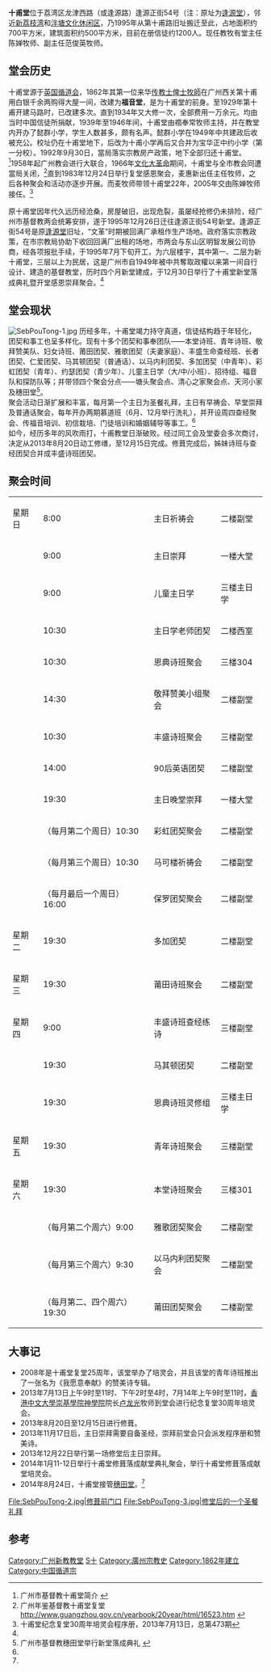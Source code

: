 '''十甫堂'''位于荔湾区龙津西路（或逢源路）逢源正街54号（注：原址为[[逢源堂|逢源堂]]），邻近[[荔枝湾|新荔枝湾]]和[[泮塘|泮塘文化休闲区]]，乃1995年从第十甫路旧址搬迁至此，占地面积约700平方米，建筑面积约500平方米，目前在册信徒约1200人。现任教牧有堂主任陈婵牧师、副主任范俊英牧师。

== 堂会历史 ==
十甫堂源于[[英国循道会|英国循道会]]，1862年其第一位来华[[传教士|传教士]][[俾士牧師|俾士牧師]]在广州西关第十甫用白银千余两购得大屋一间，改建为'''福音堂'''，是为十甫堂的前身。至1929年第十甫开建马路时，已改建多次。直到1934年又大修一次，全部费用一万余元。均由当时中国信徒所捐献，1939年至1946年间，十甫堂由禤奉常牧师主持，并在教堂内开办了懿群小学，学生人数甚多，颇有名声。懿群小学在1949年中共建政后收被充公。校址仍在十甫堂地下，后改为十甫小学再后又合并为宝华正中约小学（第一分校）。1992年9月30日，當局落实宗教房产政策，地下全部归还十甫堂。<ref>广州市基督教十甫堂简介 {{cite web |url=http://www.gzchurch.org/situation/introduction2/shifu-2.html |title=存档副本 |accessdate=2013-09-18 |deadurl=yes |archiveurl=https://web.archive.org/web/20130918025319/http://www.gzchurch.org/situation/introduction2/shifu-2.html |archivedate=2013-09-18 }}</ref>1958年起广州教会进行大联合，1966年[[文化大革命|文化大革命]]期间，十甫堂与全市教会同遭當局关闭，<ref name = yearbook>广州年鉴基督教十甫堂复堂 http://www.guangzhou.gov.cn/yearbook/20year/html/16523.htm {{Wayback|url=http://www.guangzhou.gov.cn/yearbook/20year/html/16523.htm |date=20131231000423 }}</ref>直到1983年12月24日举行复堂感恩聚会，麦惠新出任主任牧师，之后各种聚会和活动亦逐步开展。而麦牧师带领十甫堂22年，2005年交由陈婵牧师接任。<ref name=473th>十甫堂纪念复堂30周年培灵会程序册，2013年7月13日，总第473期 </ref>

原十甫堂因年代久远历经沧桑，房屋破旧，出现危裂，虽屡经抢修仍未排险，经广州市基督教两会统筹安排，遂于1995年12月26日迁往逢源正街54号新堂。逢源正街54号是原[[逢源堂|逢源堂]]旧址，“文革”时期被回满厂承租作生产场地。政府落实宗教政策，在市宗教局协助下收回回满厂出租的场地，市两会与东山区明智发展公司协商，经各项报批手续，于1995年7月下旬开工，为六层楼宇，其中第一、二层为新十甫堂，三层以上为民居，这是广州市自1949年被中共奪取政權以来第一间自行设计、建造的基督教堂，历时四个月新堂建成，于12月30日举行了十甫堂新堂落成典礼暨开堂感恩崇拜聚会。<ref name= yearbook/>

== 堂会现状 ==
[[File:SebPouTong-1.jpg|thumb]]
历经多年，十甫堂竭力持守真道，信徒结构趋于年轻化，团契和事工也呈多样化。现有十多个团契和事奉团队——本堂诗班、青年诗班、敬拜赞美队、妇女诗班、莆田团契、雅歌团契（夫妻家庭）、丰盛生命查经班、长者团契、仁爱团契、马其顿团契（普通话）、以马内利团契、多加团契（中青年）、彩虹团契（青年）、约瑟团契（青少年）、儿童主日学（大/中/小班）、招待组、福音队和探防队等；并带领四个聚会分点——塘头聚会点、清心之家聚会点、天河小家及穗田堂<ref name=STC>广州市基督教穗田堂举行新堂落成典礼 {{cite web |url=http://www.ccctspm.org/lianghuishigong/2014/915/14915855.html |title=存档副本 |accessdate=2015年2月19日 |deadurl=yes |archiveurl=https://web.archive.org/web/20150219172836/http://www.ccctspm.org/lianghuishigong/2014/915/14915855.html |archivedate=2015年2月19日 |df= }}</ref>。<br />
聚会活动日渐扩展和丰富，每月第一个主日为圣餐礼拜，主日有早祷会、早堂崇拜及普通话聚会，每年开办两期慕道班（6月、12月举行洗礼），并开设周四查经聚会、传福音培训、初信栽培、门徒培训和婚姻辅导等事工。<ref name=473th/><br/>
如今，经历多年的风吹雨打，十甫教堂日渐破败。经过同工会及堂委会多次商讨，决定从2013年8月20日动工修缮，至12月15日完成。修葺完成后，姊妹诗班与查经团契合并成丰盛诗班团契。

== 聚会时间 ==
{| class="wikitable"
|-
| 星期日 || 8:00 || 主日祈祷会 || 二楼副堂 
|-
|  || 9:00 || 主日崇拜 || 一楼大堂
|-
|  || 9:00 || 儿童主日学 || 三楼主日学
|-
|  || 10:30 || 主日学老师团契 || 二楼西室
|-
|  || 10:30 || 恩典诗班聚会 || 三楼304
|-
|  || 14:30 || 敬拜赞美小组聚会 || 二楼副堂
|-
|  || 10:30 || 丰盛诗班聚会 || 三楼副堂
|-
|  || 14:00 || 90后英语团契 || 二楼副堂
|-
|  || 19:30 || 主日晚堂崇拜 || 一楼大堂
|-
|  || （每月第二个周日）10:30 || 彩虹团契聚会 || 二楼副堂
|-
|  || （每月第三个周日）10:30 || 马可楼祈祷会 || 二楼副堂
|-
|  || （每月最后一个周日）16:00 || 保罗团契聚会 || 二楼副堂
|-
| 星期二 || 19:30 || 多加团契 || 二楼副堂
|-
| 星期三 || 19:30 || 莆田诗班聚会 || 二楼副堂
|-
| 星期四 || 9:00 || 丰盛诗班查经练诗 || 三楼副堂
|-
|  || 19:30 || 马其顿团契 || 二楼副堂
|-
|  || 19:30 || 恩典诗班灵修组 || 三楼主日学
|-
| 星期五 || 19:30 || 青年诗班聚会 || 三楼副堂
|-
| 星期六 || 19:30 || 本堂诗班聚会 || 三楼301
|-
|  || （每月第二个周六）9:00 || 雅歌团契聚会 || 二楼副堂
|-
|  || （每月第三个周六）9:30 || 以马内利团契聚会 || 二楼副堂
|-
|  || （每月第二、四个周六）19:30 || 莆田团契聚会 || 二楼副堂
|}

== 大事记 ==
*2008年是十甫堂复堂25周年，该堂举办了培灵会，并且该堂的青年诗班推出了一张名为《我愿意奉献》的赞美诗专辑。
*2013年7月13日上午9时至11时、下午2时至4时，7月14年上午9时至11时，[[香港中文大學崇基學院神學院|香港中文大學崇基學院神學院]]院长[[卢龙光|卢龙光]]牧师到堂会进行纪念复堂30周年培灵会。
*2013年8月20日至12月15日进行修葺。
*2013年11月17日后，主日崇拜需要自备圣经，崇拜前堂会只会派发程序册和赞美诗。
*2013年12月22日举行第一场修堂后主日崇拜。
*2014年1月11-12日举行十甫堂修葺落成献堂典礼聚会，举行十甫堂修葺落成献堂培灵会。
*2014年8月24日，十甫堂接管[[穗田堂|穗田堂]]。<ref name= STC/>

<gallery>
File:SebPouTong-2.jpg|修葺前门口
File:SebPouTong-3.jpg|修堂后的一个圣餐礼拜
</gallery>

== 参考 ==
{{reflist|2}}

{{广州教堂}}

[[Category:广州新教教堂|Category:广州新教教堂]]
[[Category:荔湾区|S十]]
[[Category:廣州宗教史|Category:廣州宗教史]]
[[Category:1862年建立|Category:1862年建立]]
[[Category:中国循道宗|Category:中国循道宗]]